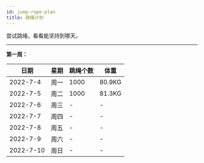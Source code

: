```yaml
---
id: jump-rope-plan
title: 跳绳计划
---
```


尝试跳绳，看看能坚持到哪天。

---

**第一周：**

|日期|星期|跳绳个数|体重|
|---|---|---|---|
|2022-7-4|周一|1000|80.9KG|
|2022-7-5|周二|1000|81.3KG|
|2022-7-6|周三|-|-|
|2022-7-7|周四|-|-|
|2022-7-8|周五|-|-|
|2022-7-9|周六|-|-|
|2022-7-10|周日|-|-|